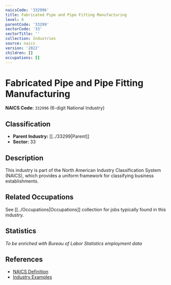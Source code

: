 ```yaml
---
naicsCode: '332996'
title: Fabricated Pipe and Pipe Fitting Manufacturing
level: 6
parentCode: '33299'
sectorCode: '33'
sectorTitle: ''
collection: Industries
source: naics
version: '2022'
children: []
occupations: []
---
```

# Fabricated Pipe and Pipe Fitting Manufacturing

**NAICS Code:** `332996` (6-digit National Industry)

## Classification

- **Parent Industry:** [[../33299|Parent]]
- **Sector:** 33

## Description

This industry is part of the North American Industry Classification System (NAICS), which provides a uniform framework for classifying business establishments.

## Related Occupations

See [[../Occupations|Occupations]] collection for jobs typically found in this industry.

## Statistics

*To be enriched with Bureau of Labor Statistics employment data*

## References

- [NAICS Definition](https://www.census.gov/naics/)
- [Industry Examples](https://www.census.gov/naics/2022NAICS/)
